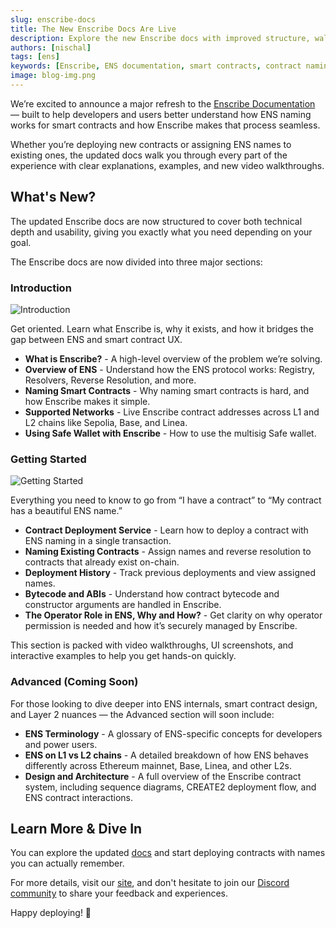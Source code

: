 ```yaml
---
slug: enscribe-docs
title: The New Enscribe Docs Are Live
description: Explore the new Enscribe docs with improved structure, walkthroughs, and clarity to help you deploy and name smart contracts with ENS.
authors: [nischal]
tags: [ens]
keywords: [Enscribe, ENS documentation, smart contracts, contract naming, Ethereum, Base, Linea, Sepolia]
image: blog-img.png
---
```


We’re excited to announce a major refresh to the [Enscribe Documentation](https://www.enscribe.xyz/docs) — built to help developers and users better understand 
how ENS naming works for smart contracts and how Enscribe makes that process seamless.


Whether you’re deploying new contracts or assigning ENS names to existing ones, the updated docs walk you through every part of 
the experience with clear explanations, examples, and new video walkthroughs.

## What's New?

The updated Enscribe docs are now structured to cover both technical depth and usability, giving you exactly what you need depending on your goal.

The Enscribe docs are now divided into three major sections:

### Introduction

![Introduction](introduction.png)

Get oriented. Learn what Enscribe is, why it exists, and how it bridges the gap between ENS and smart contract UX.

- **What is Enscribe?** - A high-level overview of the problem we’re solving.
- **Overview of ENS** - Understand how the ENS protocol works: Registry, Resolvers, Reverse Resolution, and more.
- **Naming Smart Contracts** - Why naming smart contracts is hard, and how Enscribe makes it simple.
- **Supported Networks** - Live Enscribe contract addresses across L1 and L2 chains like Sepolia, Base, and Linea.
- **Using Safe Wallet with Enscribe** - How to use the multisig Safe wallet.

### Getting Started

![Getting Started](getting-started.png)

Everything you need to know to go from “I have a contract” to “My contract has a beautiful ENS name.”

- **Contract Deployment Service** - Learn how to deploy a contract with ENS naming in a single transaction.
- **Naming Existing Contracts** - Assign names and reverse resolution to contracts that already exist on-chain.
- **Deployment History** - Track previous deployments and view assigned names.
- **Bytecode and ABIs** - Understand how contract bytecode and constructor arguments are handled in Enscribe.
- **The Operator Role in ENS, Why and How?** - Get clarity on why operator permission is needed and how it’s securely managed by Enscribe.


This section is packed with video walkthroughs, UI screenshots, and interactive examples to help you get hands-on quickly.

### Advanced (Coming Soon)

For those looking to dive deeper into ENS internals, smart contract design, and Layer 2 nuances — the Advanced section will soon include:

- **ENS Terminology** - A glossary of ENS-specific concepts for developers and power users.
- **ENS on L1 vs L2 chains** - A detailed breakdown of how ENS behaves differently across Ethereum mainnet, Base, Linea, and other L2s.
- **Design and Architecture** - A full overview of the Enscribe contract system, including sequence diagrams, CREATE2 deployment flow, and ENS contract interactions.


## Learn More & Dive In

You can explore the updated [docs](https://www.enscribe.xyz/docs) and start deploying contracts with names you can actually remember.

For more details, visit our [site](https://www.enscribe.xyz/), and don't hesitate to join our [Discord community](https://discord.gg/8QUMMdS5GY) to share your feedback and experiences.

Happy deploying! 🚀